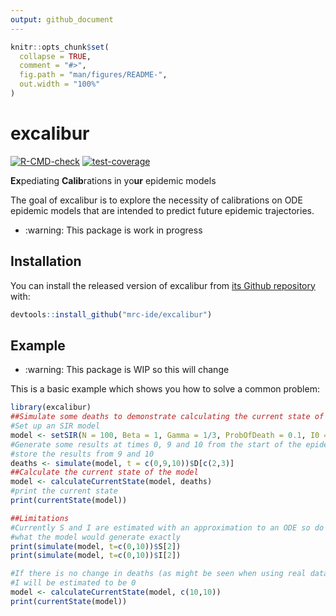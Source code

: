 ```yaml
---
output: github_document
---
```


<!-- README.md is generated from README.Rmd. Please edit that file -->

```r
knitr::opts_chunk$set(
  collapse = TRUE,
  comment = "#>",
  fig.path = "man/figures/README-",
  out.width = "100%"
)
```

# excalibur

<!-- badges: start -->
[![R-CMD-check](https://github.com/mrc-ide/excalibur/actions/workflows/R-CMD-check.yaml/badge.svg?branch=main)](https://github.com/mrc-ide/excalibur/actions/workflows/R-CMD-check.yaml)
[![test-coverage](https://github.com/mrc-ide/excalibur/actions/workflows/test-coverage.yaml/badge.svg?branch=main)](https://github.com/mrc-ide/excalibur/actions/workflows/test-coverage.yaml)
<!-- badges: end -->

**Ex**pediating **Calib**rations in yo**ur** epidemic models

The goal of excalibur is to explore the necessity of calibrations on ODE 
epidemic models that are intended to predict future epidemic trajectories.

* :warning: This package is work in progress

## Installation

You can install the released version of excalibur from [its Github repository](https://github.com/mrc-ide/excalibur) with:

``` r
devtools::install_github("mrc-ide/excalibur")
```

## Example

* :warning: This package is WIP so this will change

This is a basic example which shows you how to solve a common problem:

```r
library(excalibur)
##Simulate some deaths to demonstrate calculating the current state of the model
#Set up an SIR model
model <- setSIR(N = 100, Beta = 1, Gamma = 1/3, ProbOfDeath = 0.1, I0 = 1)
#Generate some results at times 0, 9 and 10 from the start of the epidemic and
#store the results from 9 and 10
deaths <- simulate(model, t = c(0,9,10))$D[c(2,3)]
##Calculate the current state of the model
model <- calculateCurrentState(model, deaths)
#print the current state
print(currentState(model))

##Limitations
#Currently S and I are estimated with an approximation to an ODE so do not equal
#what the model would generate exactly
print(simulate(model, t=c(0,10))$S[2])
print(simulate(model, t=c(0,10))$I[2])

#If there is no change in deaths (as might be seen when using real data) then
#I will be estimated to be 0
model <- calculateCurrentState(model, c(10,10))
print(currentState(model))
```
